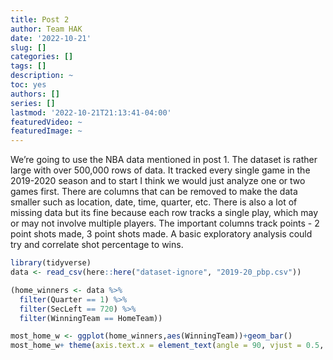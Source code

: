 ```yaml
---
title: Post 2
author: Team HAK
date: '2022-10-21'
slug: []
categories: []
tags: []
description: ~
toc: yes
authors: []
series: []
lastmod: '2022-10-21T21:13:41-04:00'
featuredVideo: ~
featuredImage: ~
---
```


We’re going to use the NBA data mentioned in post 1. The dataset is rather large with over 500,000 rows of data. It tracked every single game in the 2019-2020 season and to start I think we would just analyze one or two games first. There are columns that can be removed to make the data smaller such as location, date, time, quarter, etc. There is also a lot of missing data but its fine because each row tracks a single play, which may or may not involve multiple players. The important columns track points - 2 point shots made, 3 point shots made. A basic exploratory analysis could try and correlate shot percentage to wins. 

```r
library(tidyverse)
data <- read_csv(here::here("dataset-ignore", "2019-20_pbp.csv"))
```

```r
(home_winners <- data %>% 
  filter(Quarter == 1) %>%
  filter(SecLeft == 720) %>%
  filter(WinningTeam == HomeTeam))
```

```r
most_home_w <- ggplot(home_winners,aes(WinningTeam))+geom_bar()
most_home_w+ theme(axis.text.x = element_text(angle = 90, vjust = 0.5, hjust=1))
```